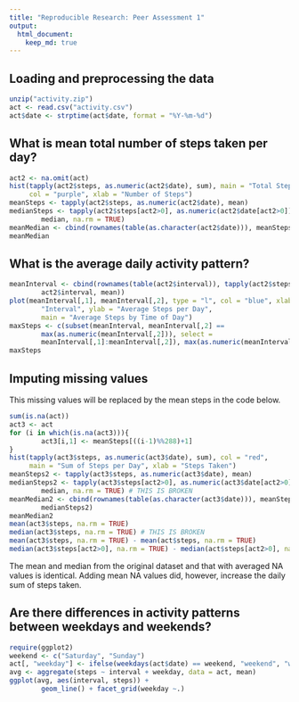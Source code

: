 ```yaml
---
title: "Reproducible Research: Peer Assessment 1"
output: 
  html_document:
    keep_md: true
---
```



## Loading and preprocessing the data

```r
unzip("activity.zip")
act <- read.csv("activity.csv")
act$date <- strptime(act$date, format = "%Y-%m-%d")
```

## What is mean total number of steps taken per day?

```r
act2 <- na.omit(act)
hist(tapply(act2$steps, as.numeric(act2$date), sum), main = "Total Steps per Day", 
     col = "purple", xlab = "Number of Steps")
meanSteps <- tapply(act2$steps, as.numeric(act2$date), mean)
medianSteps <- tapply(act2$steps[act2>0], as.numeric(act2$date[act2>0]), 
        median, na.rm = TRUE)
meanMedian <- cbind(rownames(table(as.character(act2$date))), meanSteps, medianSteps)
meanMedian
```

## What is the average daily activity pattern?

```r
meanInterval <- cbind(rownames(table(act2$interval)), tapply(act2$steps, 
        act2$interval, mean))
plot(meanInterval[,1], meanInterval[,2], type = "l", col = "blue", xlab = 
        "Interval", ylab = "Average Steps per Day", 
        main = "Average Steps by Time of Day")
maxSteps <- c(subset(meanInterval, meanInterval[,2] ==
        max(as.numeric(meanInterval[,2])), select = 
        meanInterval[,1]:meanInterval[,2]), max(as.numeric(meanInterval[,2])))
maxSteps
```

## Imputing missing values

This missing values will be replaced by the mean steps in the code below.

```r
sum(is.na(act))
act3 <- act
for (i in which(is.na(act3))){
        act3[i,1] <- meanSteps[((i-1)%%288)+1]
}
hist(tapply(act3$steps, as.numeric(act3$date), sum), col = "red", 
     main = "Sum of Steps per Day", xlab = "Steps Taken")
meanSteps2 <- tapply(act3$steps, as.numeric(act3$date), mean)
medianSteps2 <- tapply(act3$steps[act2>0], as.numeric(act3$date[act2>0]), 
        median, na.rm = TRUE) # THIS IS BROKEN
meanMedian2 <- cbind(rownames(table(as.character(act3$date))), meanSteps2, 
        medianSteps2)
meanMedian2
mean(act3$steps, na.rm = TRUE)
median(act3$steps, na.rm = TRUE) # THIS IS BROKEN
mean(act3$steps, na.rm = TRUE) - mean(act$steps, na.rm = TRUE)
median(act3$steps[act2>0], na.rm = TRUE) - median(act$steps[act2>0], na.rm = TRUE)
```

The mean and median from the original dataset and that with averaged NA values
is identical.  Adding mean NA values did, however, increase the daily sum of
steps taken.

## Are there differences in activity patterns between weekdays and weekends?

```r
require(ggplot2)
weekend <- c("Saturday", "Sunday")
act[, "weekday"] <- ifelse(weekdays(act$date) == weekend, "weekend", "weekday")
avg <- aggregate(steps ~ interval + weekday, data = act, mean)
ggplot(avg, aes(interval, steps)) +
        geom_line() + facet_grid(weekday ~.)
```
